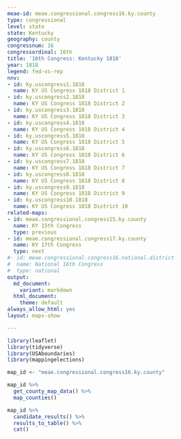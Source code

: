 ```yaml
---
meae-id: meae.congressional.congress16.ky.county
type: congressional
level: state
state: Kentucky
geography: county
congressnum: 16
congressordinal: 16th
title: '16th Congress: Kentucky 1818'
year: 1818
legend: fed-vs-rep
nnv:
- id: ky.uscongress1.1818
  name: KY US Congress 1818 District 1
- id: ky.uscongress2.1818
  name: KY US Congress 1818 District 2
- id: ky.uscongress3.1818
  name: KY US Congress 1818 District 3
- id: ky.uscongress4.1818
  name: KY US Congress 1818 District 4
- id: ky.uscongress5.1818
  name: KY US Congress 1818 District 5
- id: ky.uscongress6.1818
  name: KY US Congress 1818 District 6
- id: ky.uscongress7.1818
  name: KY US Congress 1818 District 7
- id: ky.uscongress8.1818
  name: KY US Congress 1818 District 8
- id: ky.uscongress9.1818
  name: KY US Congress 1818 District 9
- id: ky.uscongress10.1818
  name: KY US Congress 1818 District 10
related-maps:
- id: meae.congressional.congress15.ky.county
  name: KY 15th Congress
  type: previous
- id: meae.congressional.congress17.ky.county
  name: KY 17th Congress
  type: next
#- id: meae.congressional.congress16.national.district
#  name: National 16th Congress
#  type: national
output:
  md_document:
    variant: markdown
  html_document:
    theme: default
always_allow_html: yes
layout: maps-show

---
```


```r
library(leaflet)
library(tidyverse)
library(USAboundaries)
library(mappingelections)

map_id <- "meae.congressional.congress16.ky.county"
```

<div class="map">

```r
map_id %>%
  get_county_map_data() %>%
  map_counties()
```

</div>

<div class="results-table">

```r
map_id %>%
  candidate_results() %>%
  results_to_table() %>%
  cat()
```

</div>
